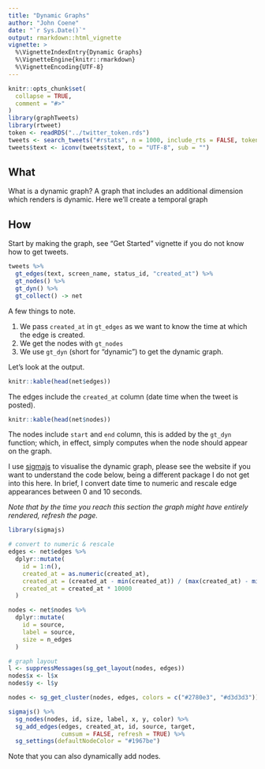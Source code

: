```yaml
---
title: "Dynamic Graphs"
author: "John Coene"
date: "`r Sys.Date()`"
output: rmarkdown::html_vignette
vignette: >
  %\VignetteIndexEntry{Dynamic Graphs}
  %\VignetteEngine{knitr::rmarkdown}
  %\VignetteEncoding{UTF-8}
---
```


```r
knitr::opts_chunk$set(
  collapse = TRUE,
  comment = "#>"
)
library(graphTweets)
library(rtweet)
token <- readRDS("../twitter_token.rds")
tweets <- search_tweets("#rstats", n = 1000, include_rts = FALSE, token = token, lang = "en")
tweets$text <- iconv(tweets$text, to = "UTF-8", sub = "")
```

## What

What is a dynamic graph? A graph that includes an additional dimension which renders is dynamic. Here we'll create a temporal graph

## How

Start by making the graph, see "Get Started" vignette if you do not know how to get tweets.

```r
tweets %>% 
  gt_edges(text, screen_name, status_id, "created_at") %>% 
  gt_nodes() %>% 
  gt_dyn() %>% 
  gt_collect() -> net
```

A few things to note.

1. We pass `created_at` in `gt_edges` as we want to know the time at which the edge is created.
2. We get the nodes with `gt_nodes`
3. We use `gt_dyn` (short for "dynamic") to get the dynamic graph.

Let's look at the output.

```r
knitr::kable(head(net$edges))
```

The edges include the `created_at` column (date time when the tweet is posted).

```r
knitr::kable(head(net$nodes))
```

The nodes include `start` and `end` column, this is added by the `gt_dyn` function; which, in effect, simply computes when the node should appear on the graph.

I use [sigmajs](http://sigmajs.john-coene.com/) to visualise the dynamic graph, please see the website if you want to understand the code below, being a different package I do not get into this here. In brief, I convert date time to numeric and rescale edge appearances between 0 and 10 seconds.

*Note that by the time you reach this section the graph might have entirely rendered, refresh the page.*

```r
library(sigmajs)

# convert to numeric & rescale
edges <- net$edges %>% 
  dplyr::mutate( 
    id = 1:n(),
    created_at = as.numeric(created_at),
    created_at = (created_at - min(created_at)) / (max(created_at) - min(created_at)),
    created_at = created_at * 10000
  )

nodes <- net$nodes %>% 
  dplyr::mutate(
    id = source,
    label = source,
    size = n_edges
  )

# graph layout 
l <- suppressMessages(sg_get_layout(nodes, edges))
nodes$x <- l$x
nodes$y <- l$y

nodes <- sg_get_cluster(nodes, edges, colors = c("#2780e3", "#d3d3d3")) # cluster

sigmajs() %>% 
  sg_nodes(nodes, id, size, label, x, y, color) %>% 
  sg_add_edges(edges, created_at, id, source, target, 
               cumsum = FALSE, refresh = TRUE) %>% 
  sg_settings(defaultNodeColor = "#1967be")
```

Note that you can also dynamically add nodes.